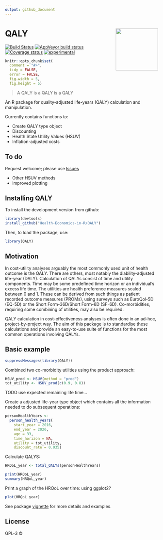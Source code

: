 ```yaml
---
output: github_document
---
```


# QALY <img src="imgfile.png" height="139" align="right"/>

[![Build Status](https://travis-ci.org/n8thangreen/QALY.svg?branch=master)](https://travis-ci.org/n8thangreen/QALY)
[![AppVeyor build status](https://ci.appveyor.com/api/projects/status/github/n8thangreen/QALY?branch=master&svg=true)](https://ci.appveyor.com/project/n8thangreen/QALY)
[![Coverage status](https://codecov.io/gh/n8thangreen/QALY/branch/master/graph/badge.svg)](https://codecov.io/github/n8thangreen/QALY?branch=master)
[![experimental](http://badges.github.io/stability-badges/dist/experimental.svg)](http://github.com/badges/stability-badges)


<!-- README.md is generated from README.Rmd. Please edit that file -->

```r
knitr::opts_chunk$set(
  comment = "#>",
  tidy = FALSE,
  error = FALSE,
  fig.width = 5,
  fig.height = 5)
```

> A QALY is a QALY is a QALY

An R package for quality-adjusted life-years (QALY) calculation and manipulation.

Currently contains functions to:

- Create QALY type object
- Discounting
- Health State Utility Values (HSUV)
- Inflation-adjusted costs

## To do
Request welcome; please use [Issues](https://github.com/n8thangreen/QALY/issues)

- Other HSUV methods
- Improved plotting


## Installing QALY

To install the development version from github:
```r
library(devtools)
install_github("Health-Economics-in-R/QALY")
```

Then, to load the package, use:
```r
library(QALY)
```


## Motivation
In cost-utility analyses arguably the most commonly used unit of health outcome is the QALY.
There are others, most notably the diability-adjusted life-year (DALY).
Calculation of QALYs consist of time and utility components.
Time may be some predefined time horizon or an individual's excess life time.
The utilities are health preference measures scaled between 0 and 1.
These can be derived from such things as patient recorded outcome measures (PROMs), using surveys such as EuroQol-5D (EQ-5D) or the Short Form-36D/Short Form-6D (SF-6D).
Co-morbidities, requiring some combining of utilities, may also be required.

QALY calculation in cost-effectiveness analyses is often done in an ad-hoc, project-by-project way.
The aim of this package is to standardise these calculations and provide an easy-to-use suite of functions for the most common operations involving QALYs.


## Basic example

```r
suppressMessages(library(QALY))
```

Combined two co-morbidity utilities using the product approach:

```r
HSUV_prod <- HSUV(method = "prod") 
tot_utility <- HSUV_prod(c(0.9, 0.8))
```

TODO use expected remaining life time...

Create a adjusted life-year type object which contains all the information needed to do subsequent operations:

```r
personHealthYears <-
  person_health_years(
    start_year = 2016,
    end_year = 2020,
    age = 33,
    time_horizon = NA,
    utility = tot_utility,
    discount_rate = 0.035)
```

Calculate QALYS:
```r
HRQoL_year <- total_QALYs(personHealthYears)
```

```r
print(HRQoL_year)
summary(HRQoL_year)
```


Print a graph of the HRQoL over time:
using ggplot2?

```r
plot(HRQoL_year)
```

See package [vignette](http://htmlpreview.github.io/?https://github.com/n8thangreen/QALY/blob/master/inst/doc/vignette_main.html) for more details and examples.

## License

GPL-3 © 
